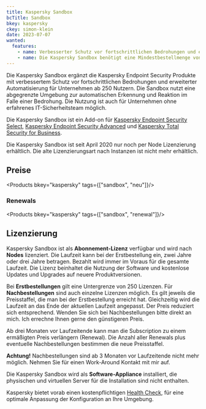 ```yaml
---
title: Kaspersky Sandbox
bcTitle: Sandbox
bkey: kaspersky
ckey: simon-klein
date: 2023-07-07
wanted:
  features:
    - name: Verbesserter Schutz vor fortschrittlichen Bedrohungen und erweiterte Automatisierung durch Sandboxing
    - name: Die Kaspersky Sandbox benötigt eine Mindestbestellmenge von 250 Lizenzen
---
```




<Intro>

  Die Kaspersky Sandbox ergänzt die Kaspersky Endpoint Security Produkte mit verbessertem Schutz vor fortschrittlichen Bedrohungen und erweiterter Automatisierung für Unternehmen ab 250 Nutzern. Die Sandbox nutzt eine abgegrenzte Umgebung zur automatischen Erkennung und Reaktion im Falle einer Bedrohung. Die Nutzung ist auch für Unternehmen ohne erfahrenes IT-Sicherheitsteam möglich.

</Intro>

<TOC />

  Die Kaspersky Sandbox ist ein Add-on für [Kaspersky Endpoint Security Select](/hersteller/kaspersky/endpoint-security-select/), [Kaspersky Endpoint Security Advanced](/hersteller/kaspersky/endpoint-security-advanced/) und [Kaspersky Total Security for Business](/hersteller/kaspersky/total-security-for-business/).


<Info>

   Die Kaspersky Sandbox ist seit April 2020 nur noch per Node Lizenzierung erhältlich. Die alte Lizenzierungsart nach Instanzen ist nicht mehr erhältlich.

</Info>


## Preise

<Products bkey="kaspersky" tags={["sandbox", "neu"]}/>


### Renewals

<Products bkey="kaspersky" tags={["sandbox", "renewal"]}/>


## Lizenzierung


 Kaspersky Sandbox ist als **Abonnement-Lizenz** verfügbar und wird nach **Nodes** lizenziert. Die Laufzeit kann bei der Erstbestellung ein, zwei Jahre oder drei Jahre betragen. Bezahlt wird immer im Voraus für die gesamte Laufzeit. Die Lizenz beinhaltet die Nutzung der Software und kostenlose Updates und Upgrades auf neuere Produktversionen.

 Bei **Erstbestellungen** gilt eine Untergrenze von 250 Lizenzen. Für **Nachbestellungen** sind auch einzelne Lizenzen möglich. Es gilt jeweils die Preisstaffel, die man bei der Erstbestellung erreicht hat. Gleichzeitig wird die Laufzeit an das Ende der aktuellen Laufzeit angepasst. Der Preis reduziert sich entsprechend. Wenden Sie sich bei Nachbestellungen bitte direkt an mich. Ich errechne Ihnen gerne den günstigeren Preis.

 Ab drei Monaten vor Laufzeitende kann man die Subscription zu einem ermäßigten Preis verlängern (Renewal). Die Anzahl aller Renewals plus eventuelle Nachbestellungen bestimmen die neue Preisstaffel.

 **Achtung!** Nachbestellungen sind ab 3 Monaten vor Laufzeitende nicht mehr möglich. Nehmen Sie für einen Work-Around Kontakt mit mir auf.

 Die Kaspersky Sandbox wird als **Software-Appliance** installiert, die physischen und virtuellen Server für die Installation sind nicht enthalten.



<Info>

 Kaspersky bietet vorab einen kostenpflichtigen [Health Check](/hersteller/kaspersky/health-check/), für eine optimale Anpassung der Konfiguration an Ihre Umgebung.

</Info>
